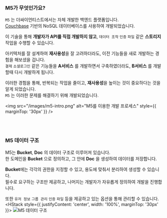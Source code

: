 
### M5가 무엇인가요?

`M5` 는 더싸이언티스트에서는 자체 개발한 백엔드 플랫폼입니다.<br />
[Couchbase](https://www.couchbase.com/) 기반의 NoSQL 데이터베이스를 사용하여 개발되었습니다.

이 기술을 통해 **개발자가 API를 직접 개발하지 않고**, `데이터 조작` `인증` `파일` 같은 **스토리지** 작업을 수행할 수 있습니다. <br />

아키텍처를 잘 설계하여 **재사용성**을 잘 고려하더라도, 이전 기능들을 새로 개발하는 경험을 해보셨을 겁니다.<br />
`결제` `소셜로그인` 같은 기능들을 **A서비스** 를 개발하면서 구축하였더라도, **B서비스** 를 개발할때 다시 개발하게 됩니다.<br />

이러한 경험을 통해, 반복되는 작업을 줄이고, **재사용성**을 높이는 것이 중요하다는 것을 알게 되었습니다.<br />
`M5` 는 이러한 문제를 해결하기 위해 개발되었습니다.<br />


<img src="/images/m5-intro.png" alt="M5를 이용한 개발 프로세스" style={{ marginTop: '30px' }} />

<br />
<br />

### M5 데이터 구조

M5는 **Bucket**, **Doc** 의 데이터 구조로 이루어져 있습니다.<br />
한 도메인을 **Bucket** 으로 정의하고, 그 안에 **Doc** 을 생성하여 데이터를 저장합니다.<br />

**Bucket**에는 각각의 권한을 지정할 수 있고, 용도에 맞춰서 분리하여 생성할 수 있습니다.<br />
필수로 요구하는 구조만 제공하고, 나머지는 개발자가 자유롭게 정의하여 개발을 진행합니다.<br />

또한 `유저 정보` `그룹 관리` `인증` `파일` 등을 제공하고 있는 옵션을 통해 관리할 수 있습니다. <br />
<HStack style={{ justifyContent: 'center', width: '100%', marginTop: '30px' }}>
  <img src="/images/m5-data.png" alt="M5 데이터 구조" />
</HStack>
